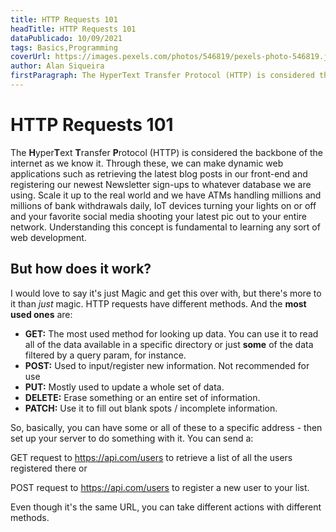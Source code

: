 ```yaml
---
title: HTTP Requests 101
headTitle: HTTP Requests 101
dataPublicado: 10/09/2021
tags: Basics,Programming
coverUrl: https://images.pexels.com/photos/546819/pexels-photo-546819.jpeg?auto=compress&cs=tinysrgb&h=750&w=1260
author: Alan Siqueira
firstParagraph: The HyperText Transfer Protocol (HTTP) is considered the backbone of the internet as we know it. Through these, we can make dynamic web applications such as retrieving the latest blog posts in our front-end and registering our newest Newsletter sign-ups to whatever database we are using. Scale it up to the real world and we have ATMs handling millions and millions of bank withdrawals daily, IoT devices turning your lights on or off and your favorite social media shooting your latest pic out to your entire network. Understanding this concept is fundamental to learning any sort of web development.
---
```


# HTTP Requests 101

The **H**yper**T**ext **T**ransfer **P**rotocol (HTTP) is considered the backbone of the internet as we know it. Through these, we can make dynamic web applications such as retrieving the latest blog posts in our front-end and registering our newest Newsletter sign-ups to whatever database we are using. Scale it up to the real world and we have ATMs handling millions and millions of bank withdrawals daily, IoT devices turning your lights on or off and your favorite social media shooting your latest pic out to your entire network. Understanding this concept is fundamental to learning any sort of web development.

## But how does it work?

I would love to say it's just Magic and get this over with, but there's more to it than *just* magic. HTTP requests have different methods. And the **most used ones** are:

- **GET:** The most used method for looking up data. You can use it to read all of the data available in a specific directory or just **some** of the data filtered by a query param, for instance.
- **POST:** Used to input/register new information. Not recommended for use
- **PUT:** Mostly used to update a whole set of data.
- **DELETE:** Erase something or an entire set of information.
- **PATCH:** Use it to fill out blank spots / incomplete information.

So, basically, you can have some or all of these to a specific address - then set up your server to do something with it. You can send a:

GET request to https://api.com/users to retrieve a list of all the users registered there or

POST request to https://api.com/users to register a new user to your list.

Even though it's the same URL, you can take different actions with different methods.
